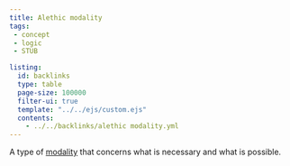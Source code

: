 ```yaml
---
title: Alethic modality
tags: 
 - concept
 - logic
 - STUB

listing:
  id: backlinks
  type: table
  page-size: 100000
  filter-ui: true
  template: "../../ejs/custom.ejs"
  contents:
    - ../../backlinks/alethic modality.yml
---
```


A type of [modality](/docs/phil/Modality.html) that concerns what is necessary and what is possible.